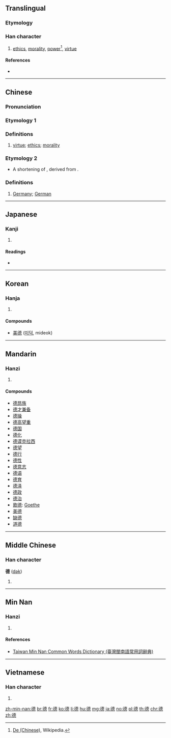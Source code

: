 {{also|徳|惪}}
==Translingual==

===Etymology===
{{rfe|lang=mul}}

===Han character===
{{Han char|rn=60|rad=彳|as=12|sn=15|four=24236|canj=HOJWP|ids=⿰彳⿱⿳十罒一心}}

# [[ethics]], [[morality]], [[power]]<ref name="de_chinese">[[w:De (Chinese)#Meanings|De (Chinese)]], Wikipedia.</ref>, [[virtue]]

====References====
* {{Han ref|kx=0371.080|dkj=10243|dj=0698.040|hdz=20841.170|uh=5FB7|ud=24503|bh=BC77|bd=48247}}
<references />

----

==Chinese==
{{zh-forms}}

===Pronunciation===
{{zh-pron
|m=dé
|c=dak1
|h=pfs=
|md=
|mn=tek
|w=
|mc=y
|oc=y
|cat=
}}

===Etymology 1===

===Definitions===
{{zh-hanzi}}

# [[virtue]]; [[ethics]]; [[morality]]

===Etymology 2===
* A shortening of {{zh-l|德意志}}, derived from {{etyl|de|zh}} {{m|de|Deutsch}}.

===Definitions===
{{zh-hanzi}}

# [[Germany]]; [[German]]

----

==Japanese==

===Kanji===
{{ja-kanji|grade=|rs=彳12}}

# {{defn|lang=ja|sort=彳12}}

====Readings====
* {{ja-readings|on=[[とく]] (toku)|kun=[[おしえ]] (oshie)}}

----

==Korean==

===Hanja===
{{ko-hanja|hangeul=덕|eumhun=|rv=deok|mr=tŏk|y=tek}}

# {{defn|lang=ko|sort=彳12}}

====Compounds====
* [[美德]] ([[미덕]], mideok)

----

==Mandarin==

===Hanzi===
{{cmn-hanzi|pin=[[dé]] ([[de2]])|wg=te<sup>2</sup>}}

# {{defn|lang=cmn|sort=彳12}}

====Compounds====
* [[德昂族]]
* [[德才兼备]]
* [[德操]]
* [[德高望重]]
* [[德国]]
* [[德化]]
* [[德谟克拉西]]
* [[德望]]
* [[德行]]
* [[德性]]
* [[德意志]]
* [[德语]]
* [[德育]]
* [[德泽]]
* [[德政]]
* [[德治]]
* [[歌德]]: [[Goethe]]
* [[美德]]
* [[缺德]]
* [[道德]]

----

==Middle Chinese==

===Han character===
'''德''' ([[dək]])

# {{defn|lang=ltc|sort=彳12}}

----

==Min Nan==

===Hanzi===
{{nan-hanzi|tlpa=[[tik]] (tik<sup>4</sup>)}}

# {{defn|lang=nan|sort=彳12}}

====References====
* [http://twblg.dict.edu.tw/holodict_new/result_detail.jsp?n_no=11052&curpage=1&sample=%E5%BE%B7&radiobutton=1&querytarget=1&limit=20&pagenum=1&rowcount=17 Taiwan Min Nan Common Words Dictionary (臺灣閩南語常用詞辭典)]

----

==Vietnamese==

===Han character===
{{vi-hantu|[[đức]]|rs=彳12}}

# {{defn|lang=vi|sort=彳12}}

[[zh-min-nan:德]]
[[br:德]]
[[fr:德]]
[[ko:德]]
[[li:德]]
[[hu:德]]
[[mg:德]]
[[ja:德]]
[[no:德]]
[[pl:德]]
[[th:德]]
[[chr:德]]
[[zh:德]]